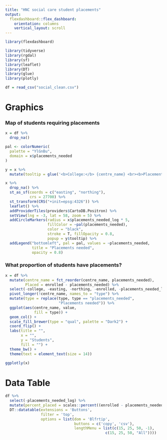 ```yaml
---
title: "HNC social care student placements"
output: 
  flexdashboard::flex_dashboard:
    orientation: columns
    vertical_layout: scroll
---
```


```r
library(flexdashboard)
```

```r
library(tidyverse)
library(rgdal)
library(sf)
library(leaflet)
library(DT)
library(glue)
library(plotly)
```





```r
df = read_csv("social_clean.csv")
```


Graphics
=======================================================================


### Map of students requiring placements

```r

x = df %>% 
  drop_na()

pal <- colorNumeric(
  palette = "YlGnBu",
  domain = x$placements_needed
)

y = x %>% 
  mutate(tooltip = glue('<b>College:</b> {centre_name} <br><b>Placements needed:</b> {`placements_needed`}'))

x %>% 
  drop_na() %>% 
  st_as_sf(coords = c("easting", "northing"),
           crs = 27700) %>% 
  st_transform(CRS("+init=epsg:4326")) %>% 
  leaflet() %>% 
  addProviderTiles(providers$CartoDB.Positron) %>% 
  setView(lng = -3, lat = 58, zoom = 5) %>% 
  addCircleMarkers(radius = x$placements_needed_log * 5,
                   fillColor = ~pal(placements_needed),
                   color = "black",
                   stroke = T, fillOpacity = 0.8,
                   popup = y$tooltip) %>%
  addLegend("bottomleft", pal = pal, values = ~placements_needed,
            title = "Placements needed",
            opacity = 0.8)


```

### What proportion of students have placements?

```r
x = df %>%
  mutate(centre_name = fct_reorder(centre_name, placements_needed),
         Placed = enrolled - placements_needed) %>% 
  select(-college, -easting, -northing, -enrolled, -placements_needed_log) %>% 
  pivot_longer(!centre_name, names_to = "type") %>% 
  mutate(type = replace(type, type == "placements_needed",
                        "Placements needed")) %>% 
  ggplot(aes(centre_name, value,
             fill = type)) +
  geom_col() +
  scale_fill_brewer(type = "qual", palette = "Dark2") +
  coord_flip() +
  labs(title = "",
       x = "",
       y = "Students",
       fill = "") +
  theme_bw() +
  theme(text = element_text(size = 14))

ggplotly(x)
```


Data Table
=======================================================================

```r
df %>%
  select(-placements_needed_log) %>% 
  mutate(percent_placed = scales::percent((enrolled - placements_needed) / enrolled, 1)) %>% 
  DT::datatable(extensions = 'Buttons',
                filter = 'top',
                options = list(dom = 'Blfrtip',
                               buttons = c('copy', 'csv'),
                               lengthMenu = list(c(15, 25, 50, -1),
                                             c(15, 25, 50, "All"))))
```
